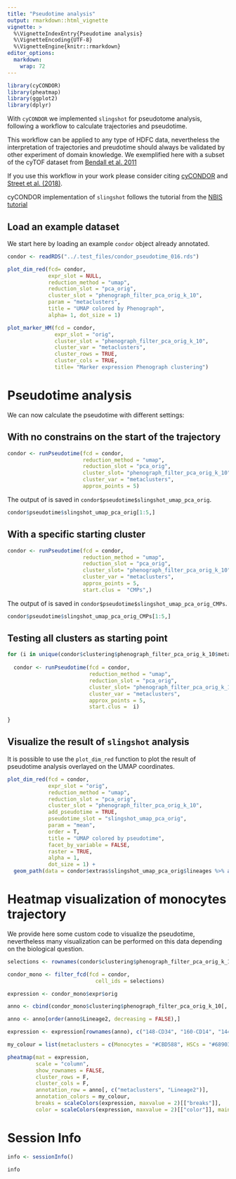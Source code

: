 ```yaml
---
title: "Pseudotime analysis"
output: rmarkdown::html_vignette
vignette: >
  %\VignetteIndexEntry{Pseudotime analysis}
  %\VignetteEncoding{UTF-8}
  %\VignetteEngine{knitr::rmarkdown}
editor_options: 
  markdown: 
    wrap: 72
---
```


```r
library(cyCONDOR)
library(pheatmap)
library(ggplot2)
library(dplyr)
```

With `cyCONDOR` we implemented `slingshot` for pseudotome analysis, following a workflow to calculate trajectories and pseudotime. 

This workflow can be applied to any type of HDFC data, nevertheless the interpretation of trajectories and preudotime should always be validated by other experiment of domain knowledge. We exemplified here with a subset of the cyTOF dataset from [Bendall et al. 2011](https://www.science.org/doi/10.1126/science.1198704)

If you use this workflow in your work please consider citing [cyCONDOR](XXX) and [Street et al. (2018)](https://bmcgenomics.biomedcentral.com/articles/10.1186/s12864-018-4772-0).

cyCONDOR implementation of `slingshot` follows the tutorial from the [NBIS tutorial](https://nbisweden.github.io/workshop-archive/workshop-scRNAseq/2020-01-27/labs/compiled/slingshot/slingshot.html)

## Load an example dataset

We start here by loading an example `condor` object already annotated.

```r
condor <- readRDS("../.test_files/condor_pseudotime_016.rds")
```

```r
plot_dim_red(fcd= condor,  
             expr_slot = NULL,
             reduction_method = "umap", 
             reduction_slot = "pca_orig", 
             cluster_slot = "phenograph_filter_pca_orig_k_10",
             param = "metaclusters",
             title = "UMAP colored by Phenograph",
             alpha= 1, dot_size = 1)
```

```r
plot_marker_HM(fcd = condor,
               expr_slot = "orig",
               cluster_slot = "phenograph_filter_pca_orig_k_10",
               cluster_var = "metaclusters",
               cluster_rows = TRUE,
               cluster_cols = TRUE,
               title= "Marker expression Phenograph clustering")
```

# Pseudotime analysis

We can now calculate the pseudotime with different settings:

## With no constrains on the start of the trajectory

```r
condor <- runPseudotime(fcd = condor, 
                        reduction_method = "umap",
                        reduction_slot = "pca_orig",
                        cluster_slot= "phenograph_filter_pca_orig_k_10",
                        cluster_var = "metaclusters",
                        approx_points = 5)
```

The output of is saved in `condor$pseudotime$slingshot_umap_pca_orig`.

```r
condor$pseudotime$slingshot_umap_pca_orig[1:5,]
```


## With a specific starting cluster

```r
condor <- runPseudotime(fcd = condor, 
                        reduction_method = "umap",
                        reduction_slot = "pca_orig",
                        cluster_slot= "phenograph_filter_pca_orig_k_10",
                        cluster_var = "metaclusters",
                        approx_points = 5,
                        start.clus =  "CMPs",)
```

The output of is saved in `condor$pseudotime$slingshot_umap_pca_orig_CMPs`.

```r
condor$pseudotime$slingshot_umap_pca_orig_CMPs[1:5,]
```


## Testing all clusters as starting point

```r
for (i in unique(condor$clustering$phenograph_filter_pca_orig_k_10$metaclusters)[1:5]) {
  
  condor <- runPseudotime(fcd = condor, 
                          reduction_method = "umap",
                          reduction_slot = "pca_orig",
                          cluster_slot= "phenograph_filter_pca_orig_k_10",
                          cluster_var = "metaclusters",
                          approx_points = 5,
                          start.clus =  i)
  
}
```

## Visualize the result of `slingshot` analysis

It is possible to use the `plot_dim_red` function to plot the result of pseudotime analysis overlayed on the UMAP coordinates.

```r
plot_dim_red(fcd = condor, 
             expr_slot = "orig", 
             reduction_method = "umap", 
             reduction_slot = "pca_orig", 
             cluster_slot = "phenograph_filter_pca_orig_k_10", 
             add_pseudotime = TRUE, 
             pseudotime_slot = "slingshot_umap_pca_orig",
             param = "mean", 
             order = T, 
             title = "UMAP colored by pseudotime", 
             facet_by_variable = FALSE, 
             raster = TRUE, 
             alpha = 1, 
             dot_size = 1) + 
  geom_path(data = condor$extras$slingshot_umap_pca_orig$lineages %>% arrange(Order), aes(group = Lineage), size = 0.5)
```



# Heatmap visualization of monocytes trajectory

We provide here some custom code to visualize the pseudotime, nevertheless many visualization can be performed on this data depending on the biological question.

```r
selections <- rownames(condor$clustering$phenograph_filter_pca_orig_k_10[condor$clustering$phenograph_filter_pca_orig_k_10$metaclusters %in% c("HSCs", "CMPs", "Myeloblast", "Monocytes"), ])

condor_mono <- filter_fcd(fcd = condor,
                            cell_ids = selections)
```

```r
expression <- condor_mono$expr$orig

anno <- cbind(condor_mono$clustering$phenograph_filter_pca_orig_k_10[, c("Phenograph", "metaclusters")], condor_mono$pseudotime$slingshot_umap_pca_orig)

anno <- anno[order(anno$Lineage2, decreasing = FALSE),]

expression <- expression[rownames(anno), c("148-CD34", "160-CD14", "144-CD11b")]

my_colour = list(metaclusters = c(Monocytes = "#CBD588", HSCs = "#689030", Myeloblast = "#DA5724", CMPs = "#F7941D"))
```

```r
pheatmap(mat = expression, 
         scale = "column", 
         show_rownames = FALSE, 
         cluster_rows = F, 
         cluster_cols = F, 
         annotation_row = anno[, c("metaclusters", "Lineage2")], 
         annotation_colors = my_colour, 
         breaks = scaleColors(expression, maxvalue = 2)[["breaks"]], 
         color = scaleColors(expression, maxvalue = 2)[["color"]], main = "Figure 4f - Heatmap Monocytes pseudotime")
```

# Session Info
```r
info <- sessionInfo()

info
```
